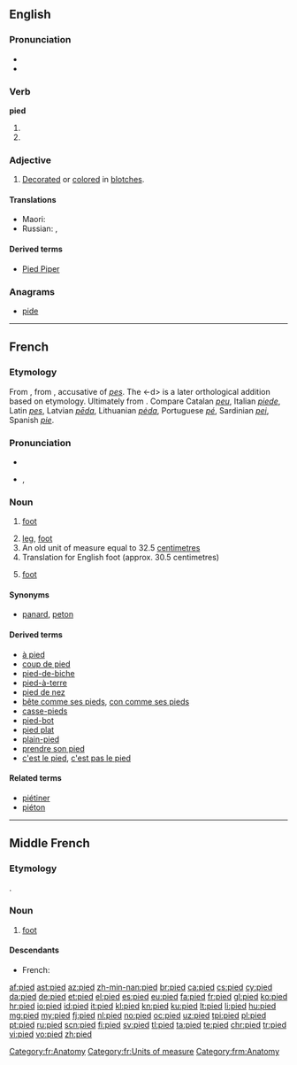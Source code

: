 ==English==

===Pronunciation===
* {{IPA|/paɪd/}}
* {{rhymes|aɪd}}

===Verb===
'''pied'''

# {{en-past of|pi}}
# {{en-past of|pie}}

===Adjective===
{{en-adj}}

# [[decorate|Decorated]] or [[color]]ed in [[blotch]]es.
====Translations====
{{trans-top|decorated or colored in blotches}}
* Maori: {{t-|mi|ōpure}}
* Russian: {{t+|ru|пёстрый|m|tr=pjóstryj|sc=Cyrl}}, {{t+|ru|разноцветный|m|tr=raznocvétnyj|sc=Cyrl}}
{{trans-mid}}
{{trans-bottom}}

====Derived terms====
* [[Pied Piper]]

===Anagrams===
* [[pide#English|pide]]

----

==French==

===Etymology===
From {{etyl|fro|fr}} {{term|pié|lang=fro}}, from {{etyl|la|fr}} {{term|pedem|lang=la}}, accusative of ''[[pes]]''. The <-d> is a later orthological addition based on etymology. Ultimately from {{etyl|ine-pro|fr}} {{term/t|ine-pro|*pṓds}}. Compare Catalan ''[[peu]]'', Italian ''[[piede]]'', Latin ''[[pes]]'', Latvian ''[[pēda]]'', Lithuanian ''[[pėda]]'', Portuguese ''[[pé]]'', Sardinian ''[[pei]]'', Spanish ''[[pie]]''.

===Pronunciation===
* {{audio|Fr-pied.ogg|audio}}
* {{IPA|/pje/|lang=fr}}, {{X-SAMPA|/pje/}}

===Noun===
{{fr-noun|m}}

# {{context|anatomy|lang=fr}} [[foot]]
# [[leg]], [[foot]] {{gloss|projection on the bottom of a piece of equipment to support it}}
# An old unit of measure equal to 32.5 [[centimetre]]s
# Translation for English foot (approx. 30.5 centimetres)
# {{context|poetry|lang=fr}} [[foot]]

====Synonyms====
* {{sense|organ}} {{qualifier|slang}} [[panard]], {{qualifier|informal}} [[peton]]

====Derived terms====
* [[à pied]]
* [[coup de pied]]
* [[pied-de-biche]]
* [[pied-à-terre]]
* [[pied de nez]]
* [[bête comme ses pieds]], [[con comme ses pieds]]
* [[casse-pieds]]
* [[pied-bot]]
* [[pied plat]]
* [[plain-pied]]
* [[prendre son pied]]
* [[c'est le pied]], [[c'est pas le pied]]

====Related terms====
* [[piétiner]]
* [[piéton]]

[[Category:fr:Anatomy]]
[[Category:fr:Units of measure]]

----

==Middle French==

===Etymology===
{{etyl|fro|frm}} {{term|pié|lang=fro}}.

===Noun===
{{frm-noun|m}}

# [[foot]]

====Descendants====
* French: {{l|fr|pied}}

 [[Category:frm:Anatomy]]

[[af:pied]]
[[ast:pied]]
[[az:pied]]
[[zh-min-nan:pied]]
[[br:pied]]
[[ca:pied]]
[[cs:pied]]
[[cy:pied]]
[[da:pied]]
[[de:pied]]
[[et:pied]]
[[el:pied]]
[[es:pied]]
[[eu:pied]]
[[fa:pied]]
[[fr:pied]]
[[gl:pied]]
[[ko:pied]]
[[hr:pied]]
[[io:pied]]
[[id:pied]]
[[it:pied]]
[[kl:pied]]
[[kn:pied]]
[[ku:pied]]
[[lt:pied]]
[[li:pied]]
[[hu:pied]]
[[mg:pied]]
[[my:pied]]
[[fj:pied]]
[[nl:pied]]
[[no:pied]]
[[oc:pied]]
[[uz:pied]]
[[tpi:pied]]
[[pl:pied]]
[[pt:pied]]
[[ru:pied]]
[[scn:pied]]
[[fi:pied]]
[[sv:pied]]
[[tl:pied]]
[[ta:pied]]
[[te:pied]]
[[chr:pied]]
[[tr:pied]]
[[vi:pied]]
[[vo:pied]]
[[zh:pied]]